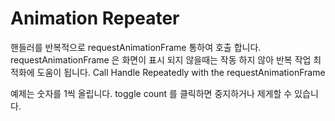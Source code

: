 
<Meta title="use/Animation Repeater"/>

# Animation Repeater

핸들러를 반복적으로 requestAnimationFrame 통하여 호출 합니다.
requestAnimationFrame 은 화면이 표시 되지 않을때는 작동 하지 않아 반복 작업 최적화에 도움이 됩니다.
Call Handle Repeatedly with the requestAnimationFrame

예제는 숫자를 1씩 올립니다.
toggle count 를 클릭하면 중지하거나 제게할 수 있습니다.

<Canvas>
  <Story story={Default}>
  </Story>
</Canvas>
